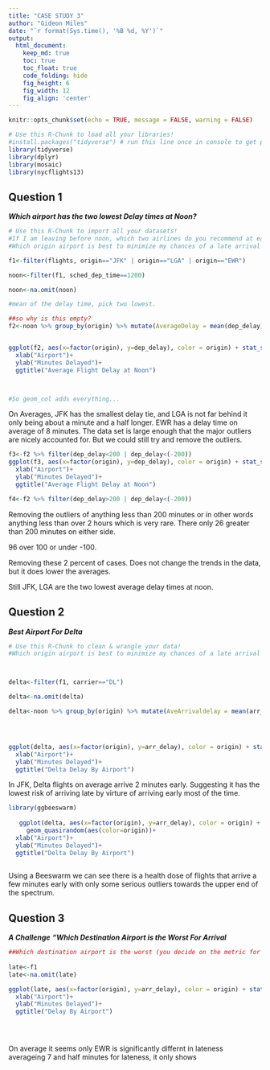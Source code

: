 ```yaml
---
title: "CASE STUDY 3"
author: "Gideon Miles"
date: "`r format(Sys.time(), '%B %d, %Y')`"
output:
  html_document:  
    keep_md: true
    toc: true
    toc_float: true
    code_folding: hide
    fig_height: 6
    fig_width: 12
    fig_align: 'center'
---
```


```r
knitr::opts_chunk$set(echo = TRUE, message = FALSE, warning = FALSE)
```

```r
# Use this R-Chunk to load all your libraries!
#install.packages("tidyverse") # run this line once in console to get package
library(tidyverse)
library(dplyr)
library(mosaic)
library(nycflights13)
```


## Question 1

***Which airport has the two lowest Delay times at Noon?***

```r
# Use this R-Chunk to import all your datasets!
#If I am leaving before noon, which two airlines do you recommend at each airport (JFK, LGA, EWR) that will have the lowest delay time at the 75th percentile?
#Which origin airport is best to minimize my chances of a late arrival when I am using Delta Airlines?

f1<-filter(flights, origin=="JFK" | origin=="LGA" | origin=="EWR")

noon<-filter(f1, sched_dep_time==1200)

noon<-na.omit(noon)

#mean of the delay time, pick two lowest.

##so why is this empty?
f2<-noon %>% group_by(origin) %>% mutate(AverageDelay = mean(dep_delay))


ggplot(f2, aes(x=factor(origin), y=dep_delay), color = origin) + stat_summary(fun="mean", geom="bar")+
  xlab("Airport")+
  ylab("Minutes Delayed")+
  ggtitle("Average Flight Delay at Noon")



#So geom_col adds everything...
```

On Averages, JFK has the smallest delay tie, and LGA is not far behind it only being about a minute and a half longer.
EWR has a delay time on average of 8 minutes.  The data set is large enough that the major outliers are nicely accounted for. But we could still try and remove the outliers.

```r
f3<-f2 %>% filter(dep_delay<200 | dep_delay<(-200))
ggplot(f3, aes(x=factor(origin), y=dep_delay), color = origin) + stat_summary(fun="mean", geom="bar")+
  xlab("Airport")+
  ylab("Minutes Delayed")+
  ggtitle("Average Flight Delay at Noon")

f4<-f2 %>% filter(dep_delay>200 | dep_delay<(-200))
```

Removing the outliers of anything less than 200 minutes or in other words anything less than over 2 hours which is very rare. There only 26 greater than 200 minutes on either side.

96 over 100 or under -100.  

Removing these 2 percent of cases.  Does not change the trends in the data, but it does lower the averages.

Still JFK, LGA are the two lowest average delay times at noon.

## Question 2
***Best Airport For Delta***
```r
# Use this R-Chunk to clean & wrangle your data!
#Which origin airport is best to minimize my chances of a late arrival when I am using Delta Airlines?



delta<-filter(f1, carrier=="DL")

delta<-na.omit(delta)

delta<-noon %>% group_by(origin) %>% mutate(AveArrivaldelay = mean(arr_delay))




ggplot(delta, aes(x=factor(origin), y=arr_delay), color = origin) + stat_summary(fun="mean", geom="bar")+
  xlab("Airport")+
  ylab("Minutes Delayed")+
  ggtitle("Delta Delay By Airport")

```

In JFK, Delta flights on average arrive 2 minutes early.  Suggesting it has the lowest risk of arriving late by virture of arriving early most of the time.    

```r
                 
library(ggbeeswarm)
 
   ggplot(delta, aes(x=factor(origin), y=arr_delay), color = origin) + stat_summary(fun="mean", geom="bar")+
     geom_quasirandom(aes(color=origin))+
  xlab("Airport")+
  ylab("Minutes Delayed")+
  ggtitle("Delta Delay By Airport")
           
```

Using a Beeswarm we can see there is a health dose of flights that arrive a few minutes early with only some serious outliers towards the upper end of the spectrum.  


## Question 3
***A Challenge***
***"Which Destination Airport is the Worst For Arrival***
```r
##Which destination airport is the worst (you decide on the metric for worst) airport for arrival time?
  
late<-f1
late<-na.omit(late)

ggplot(late, aes(x=factor(origin), y=arr_delay), color = origin) + stat_summary(fun="mean", geom="bar")+
  xlab("Airport")+
  ylab("Minutes Delayed")+
  ggtitle("Delay By Airport")


  
```

On average it seems only EWR is significantly differnt in lateness averageing 7 and half minutes for lateness, it only shows 

